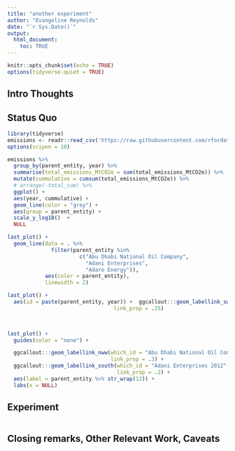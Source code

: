 ```yaml
---
title: "another experiment"
author: "Evangeline Reynolds"
date: "`r Sys.Date()`"
output: 
  html_document:
    toc: TRUE
---
```


```r
knitr::opts_chunk$set(echo = TRUE)
options(tidyverse.quiet = TRUE)
```




## Intro Thoughts


## Status Quo

```r
library(tidyverse)
emissions <- readr::read_csv('https://raw.githubusercontent.com/rfordatascience/tidytuesday/master/data/2024/2024-05-21/emissions.csv')
options(scipen = 10)

emissions %>% 
  group_by(parent_entity, year) %>% 
  summarise(total_emissions_MtCO2e = sum(total_emissions_MtCO2e)) %>% 
  mutate(cummulative = cumsum(total_emissions_MtCO2e)) %>% 
  # arrange(-total_cum) %>% 
  ggplot() + 
  aes(year, cummulative) + 
  geom_line(color = "grey") +
  aes(group = parent_entity) + 
  scale_y_log10()  +
  NULL

last_plot() + 
  geom_line(data = . %>% 
              filter(parent_entity %in% 
                       c("Abu Dhabi National Oil Company",
                         "Adani Enterprises",
                         "Adaro Energy")), 
            aes(color = parent_entity),
            linewidth = 2)

last_plot() +
  aes(id = paste(parent_entity, year)) +  ggcallout:::geom_labellink_swss(which_id = "Adaro Energy 1992", 
                                  link_prop = .25)  
  


last_plot() + 
  guides(color = "none") + 

  ggcallout:::geom_labellink_nww(which_id = "Abu Dhabi National Oil Company 1976",
                                 link_prop = .3) +
  ggcallout:::geom_labellink_south(which_id = "Adani Enterprises 2012",
                                   link_prop = .2) +
  aes(label = parent_entity %>% str_wrap(12)) + 
  labs(x = NULL)


```

## Experiment

```r

```



## Closing remarks, Other Relevant Work, Caveats
